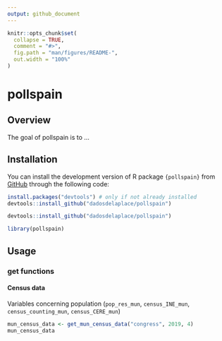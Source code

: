 ```yaml
---
output: github_document
---
```


<!-- README.md is generated from README.Rmd. Please edit that file -->

```r
knitr::opts_chunk$set(
  collapse = TRUE,
  comment = "#>",
  fig.path = "man/figures/README-",
  out.width = "100%"
)
```

# pollspain

<!-- badges: start -->
<!-- badges: end -->

## Overview

The goal of pollspain is to ...

## Installation

You can install the development version of R package `{pollspain}` from [GitHub](https://github.com/) through the following code:

```r
install.packages("devtools") # only if not already installed
devtools::install_github("dadosdelaplace/pollspain")
```

```r
devtools::install_github("dadosdelaplace/pollspain")
```

```r
library(pollspain)
```

## Usage

### get functions

#### Census data


Variables concerning population (`pop_res_mun`, `census_INE_mun`, `census_counting_mun`, `census_CERE_mun`)

```r
mun_census_data <- get_mun_census_data("congress", 2019, 4)
mun_census_data
```




